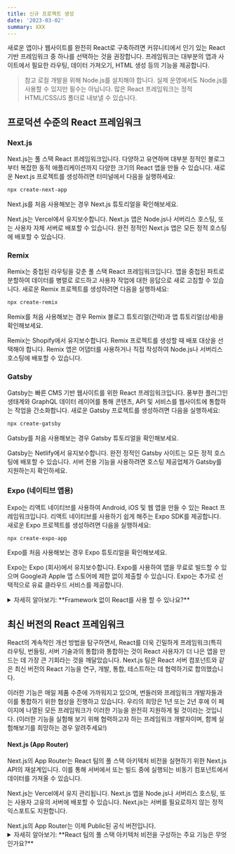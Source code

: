 ```yaml
---
title: 신규 프로젝트 생성
date: '2023-03-02'
summary: XXX
---
```

<TOCInline toc={props.toc} asDisclosure />

새로운 앱이나 웹사이트를 완전히 React로 구축하려면 커뮤니티에서 인기 있는 React 기반 프레임워크 중 하나를 선택하는 것을 권장합니다. 프레임워크는 대부분의 앱과 사이트에서 필요한 라우팅, 데이터 가져오기, HTML 생성 등의 기능을 제공합니다.

> 참고
로컬 개발을 위해 Node.js를 설치해야 합니다. 실제 운영에서도 Node.js를 사용할 수 있지만 필수는 아닙니다. 많은 React 프레임워크는 정적 HTML/CSS/JS 폴더로 내보낼 수 있습니다.

## 프로덕션 수준의 React 프레임워크

### Next.js

Next.js는 풀 스택 React 프레임워크입니다. 다양하고 유연하며 대부분 정적인 블로그부터 복잡한 동적 애플리케이션까지 다양한 크기의 React 앱을 만들 수 있습니다. 새로운 Next.js 프로젝트를 생성하려면 터미널에서 다음을 실행하세요:

```bash
npx create-next-app
```

Next.js를 처음 사용해보는 경우 Next.js 튜토리얼을 확인해보세요.

Next.js는 Vercel에서 유지보수합니다. Next.js 앱은 Node.js나 서버리스 호스팅, 또는 사용자 자체 서버로 배포할 수 있습니다. 완전 정적인 Next.js 앱은 모든 정적 호스팅에 배포할 수 있습니다.

### Remix

Remix는 중첩된 라우팅을 갖춘 풀 스택 React 프레임워크입니다. 앱을 중첩된 파트로 분할하여 데이터를 병렬로 로드하고 사용자 작업에 대한 응답으로 새로 고침할 수 있습니다. 새로운 Remix 프로젝트를 생성하려면 다음을 실행하세요:

```bash
npx create-remix
```

Remix를 처음 사용해보는 경우 Remix 블로그 튜토리얼(간략)과 앱 튜토리얼(상세)을 확인해보세요.

Remix는 Shopify에서 유지보수합니다. Remix 프로젝트를 생성할 때 배포 대상을 선택해야 합니다. Remix 앱은 어댑터를 사용하거나 직접 작성하여 Node.js나 서버리스 호스팅에 배포할 수 있습니다.

### Gatsby

Gatsby는 빠른 CMS 기반 웹사이트를 위한 React 프레임워크입니다. 풍부한 플러그인 생태계와 GraphQL 데이터 레이어를 통해 콘텐츠, API 및 서비스를 웹사이트에 통합하는 작업을 간소화합니다. 새로운 Gatsby 프로젝트를 생성하려면 다음을 실행하세요:

```bash
npx create-gatsby
```

Gatsby를 처음 사용해보는 경우 Gatsby 튜토리얼을 확인해보세요.

Gatsby는 Netlify에서 유지보수합니다. 완전 정적인 Gatsby 사이트는 모든 정적 호스팅에 배포할 수 있습니다. 서버 전용 기능을 사용하려면 호스팅 제공업체가 Gatsby를 지원하는지 확인하세요.

### Expo (네이티브 앱용)

Expo는 리액트 네이티브를 사용하여 Android, iOS 및 웹 앱을 만들 수 있는 React 프레임워크입니다. 리액트 네이티브를 사용하기 쉽게 해주는 Expo SDK를 제공합니다. 새로운 Expo 프로젝트를 생성하려면 다음을 실행하세요:

```bash
npx create-expo-app
```

Expo를 처음 사용해보는 경우 Expo 튜토리얼을 확인해보세요.

Expo는 Expo (회사)에서 유지보수합니다. Expo를 사용하여 앱을 무료로 빌드할 수 있으며 Google과 Apple 앱 스토어에 제한 없이 제출할 수 있습니다. Expo는 추가로 선택적으로 유료 클라우드 서비스를 제공합니다.


<details className="bg-gray-100 p-2 rounded-md">
  <summary>자세히 알아보기: **Framework 없이 React를 사용 할 수 있나요?**</summary>


React를 프레임워크 없이 사용할 수 있습니다. 이는 페이지의 일부분에 React를 사용하는 방법입니다. 그러나 새로운 앱이나 웹사이트를 완전히 React로 구축하려면 프레임워크를 사용하는 것이 좋습니다.

그 이유는 다음과 같습니다.

처음에 라우팅이나 데이터 가져오기가 필요하지 않더라도, 이를 위한 라이브러리를 추가하고 싶어질 수 있습니다. 새로운 기능이 추가될 때마다 JavaScript 번들이 커지면서 각 라우트마다 코드를 분할하는 방법을 찾아야 할 수도 있습니다. 데이터 가져오기 요구사항이 복잡해지면 서버-클라이언트 네트워크 워터폴이 발생하여 앱이 매우 느리게 동작할 수 있습니다. 네트워크 상태가 좋지 않거나 저성능 기기를 사용하는 사용자가 늘어날수록 컴포넌트에서 HTML을 생성하여 콘텐츠를 초기에 표시해야 할 수도 있습니다. 이러한 설정 변경은 서버나 빌드 시간 동안 일부 코드를 실행하도록 변경하는 것이 매우 까다로울 수 있습니다.

이러한 문제는 React에 특정한 문제가 아닙니다. 이것이 Svelte에 SvelteKit, Vue에 Nuxt와 같은 것이 있는 이유입니다. 이러한 문제를 직접 해결하려면 번들러와 라우터, 데이터 가져오기 라이브러리를 통합해야 합니다. 초기 설정을 작동시키는 것은 어렵지 않지만, 앱이 시간이 지남에 따라 성장하면서 빠르게 로드되는 앱을 만드는 데에는 많은 미묘한 점이 있습니다. 최소한의 앱 코드를 클라이언트-서버 한 번의 라운드트립으로 내려보내고 페이지에 필요한 데이터와 병렬로 처리하는 것이 좋습니다. JavaScript 코드가 실행되기 전에 페이지가 상호작용 가능하도록 하여 점진적인 향상을 지원하고자 할 것입니다. 마케팅 페이지를 위한 완전 정적 HTML 파일의 폴더를 생성하여 어디에서나 호스팅하고 JavaScript를 비활성화해도 작동하도록 할 수도 있습니다. 이러한 기능을 직접 구현하는 것은 실제로 많은 작업을 필요로 합니다.

이 페이지의 React 프레임워크는 이러한 문제를 기본적으로 해결해 줍니다. 별도의 작업이 필요하지 않습니다. 이

러한 프레임워크를 사용하면 아주 가볍게 시작한 다음 앱을 필요에 맞게 확장할 수 있습니다. 각각의 React 프레임워크에는 커뮤니티가 있어 질문에 대한 답변을 찾고 도구 업그레이드가 더 쉽습니다. 프레임워크는 코드에 구조를 제공하여 여러 프로젝트 간에 컨텍스트와 기술을 보다 쉽게 유지할 수 있도록 도와줍니다. 반대로, 사용자 정의 설정에서는 지원되지 않는 종속성 버전에 막히기 쉽고, 과거에 만든 것과 비슷하게 덜 구조화된 자체 프레임워크를 만들게 될 것입니다.

아직 설득되지 않았거나 이러한 프레임워크로 충분히 잘 지원되지 않는 특이한 제약 조건이 있는 앱이라면 사용자 정의 설정을 만들고 싶을 수도 있습니다. 우리는 당신을 그냥 차단할 수는 없습니다. react와 react-dom을 npm에서 가져오고, Vite나 Parcel과 같은 번들러를 사용하여 사용자 정의 빌드 프로세스를 설정하고, 라우팅, 정적 생성 또는 서버 사이드 렌더링에 필요한 기타 도구를 필요에 따라 추가하면 됩니다.
</details>

## 최신 버전의 React 프레임워크

React의 계속적인 개선 방법을 탐구하면서, React를 더욱 긴밀하게 프레임워크(특히 라우팅, 번들링, 서버 기술과의 통합)와 통합하는 것이 React 사용자가 더 나은 앱을 만드는 데 가장 큰 기회라는 것을 깨달았습니다. Next.js 팀은 React 서버 컴포넌트와 같은 최신 버전의 React 기능을 연구, 개발, 통합, 테스트하는 데 협력하기로 합의했습니다.

이러한 기능은 매일 제품 수준에 가까워지고 있으며, 번들러와 프레임워크 개발자들과 이를 통합하기 위한 협상을 진행하고 있습니다. 우리의 희망은 1년 또는 2년 후에 이 페이지에 나열된 모든 프레임워크가 이러한 기능을 완전히 지원하게 될 것이라는 것입니다. (이러한 기능을 실험해 보기 위해 협력하고자 하는 프레임워크 개발자이며, 함께 실험해보기를 희망하는 경우 알려주세요!)

#### Next.js (App Router)

Next.js의 App Router는 React 팀의 풀 스택 아키텍처 비전을 실현하기 위한 Next.js API의 재설계입니다. 이를 통해 서버에서 또는 빌드 중에 실행되는 비동기 컴포넌트에서 데이터를 가져올 수 있습니다.

Next.js는 Vercel에서 유지 관리됩니다. Next.js 앱을 Node.js나 서버리스 호스팅, 또는 사용자 고유의 서버에 배포할 수 있습니다. Next.js는 서버를 필요로하지 않는 정적 익스포트도 지원합니다.

<Callout type="warning">
Next.js의 App Router는 이제 Public된 공식 버전입니다.
</Callout>

<details className="bg-gray-100 p-2 rounded-md">
  <summary>자세히 알아보기: **React 팀의 풀 스택 아키텍처 비전을 구성하는 주요 기능은 무엇인가요?**</summary>


Next.js의 App Router 번들러는 공식 React Server Components 사양을 완전히 구현합니다. 이를 통해 빌드 시간, 서버 전용 및 인터랙티브 컴포넌트를 단일 React 트리에 혼합할 수 있습니다.

예를 들어, 데이터베이스나 파일에서 읽는 비동기 함수로 서버 전용 React 컴포넌트를 작성할 수 있습니다. 그런 다음 해당 컴포넌트에서 데이터를 가져와 인터랙티브 컴포넌트로 전달할 수 있습니다:

```jsx showLineNumbers
// 이 컴포넌트는 서버에서만 실행됩니다 (또는 빌드 중).
async function Talks({ confId }) {
  // 1. 서버에서 데이터 레이어와 통신할 수 있습니다. API 엔드포인트는 필요하지 않습니다.
  const talks = await db.Talks.findAll({ confId });

  // 2. 렌더링 로직을 자유롭게 추가할 수 있습니다. JavaScript 번들의 크기가 커지지 않습니다.
  const videos = talks.map(talk => talk.video);

  // 3. 브라우저에서 실행되는 컴포넌트로 데이터를 전달합니다.
  return <SearchableVideoList videos={videos} />;
}
```

Next.js의 App Router는 데이터 가져오기를 Suspense와 통합합니다. 이를 통해 React 트리에서 사용자 인터페이스의 다른 부분에 대한 로딩 상태(예: 스켈레톤 플레이스홀더)를 직접 지정할 수 있습니다:

```jsx showLineNumbers
<Suspense fallback={<TalksLoading />}>
  <Talks confId={conf.id} />
</Suspense>
```

서버 컴포넌트와 Suspense는 Next.js의 특징보다는 React의 기능입니다. 그러나 이러한 기능을 프레임워크 수준에서 도입하려면 참여와 복잡한 구현 작업이 필요합니다. 현재로서 Next.js의 App Router가 가장 완벽한 구현입니다. React 팀은 번들러 개발자와 함께 다음 세대의 프레임워크에서 이러한 기능을 쉽게 구현할 수 있도록 노력하고 있습니다.
</details>